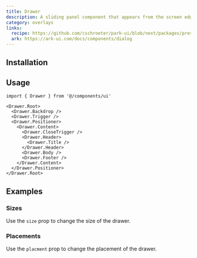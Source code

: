 ```yaml
---
title: Drawer
description: A sliding panel component that appears from the screen edge.
category: overlays
links:
  recipe: https://github.com/cschroeter/park-ui/blob/next/packages/preset/src/recipes/drawer.ts
  ark: https://ark-ui.com/docs/components/dialog
---
```


<ComponentExample name="basic" />

## Installation

<InstallationGuide />

## Usage

```tsx
import { Drawer } from '@/components/ui'
```

```tsx
<Drawer.Root>
  <Drawer.Backdrop />
  <Drawer.Trigger />
  <Drawer.Positioner>
    <Drawer.Content>
      <Drawer.CloseTrigger />
      <Drawer.Header>
        <Drawer.Title />
      </Drawer.Header>
      <Drawer.Body />
      <Drawer.Footer />
    </Drawer.Content>
  </Drawer.Positioner>
</Drawer.Root>
```

## Examples

### Sizes

Use the `size` prop to change the size of the drawer.

<ComponentExample name="sizes" />

### Placements

Use the `placment` prop to change the placement of the drawer.

<ComponentExample name="placements" />
